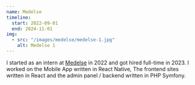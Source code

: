 ```yaml
---
name: Medelse
timeline:
  start: 2022-09-01
  end: 2024-11-01
img:
  - src: "/images/medelse/medelse-1.jpg"
    alt: Medelse 1
---
```


I started as an intern at [Medelse](https://medelse.com) in 2022 and got hired full-time in 2023.
I worked on the Mobile App written in React Native, The frontend sites written in React and the admin panel / backend written in PHP Symfony.
